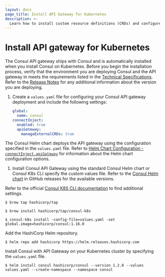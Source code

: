 ```yaml
---
layout: docs
page_title: Install API Gateway for Kubernetes
description: >-
  Learn how to install custom resource definitions (CRDs) and configure the Helm chart so that you can run Consul API Gateway on your Kubernetes deployment.
---
```


# Install API gateway for Kubernetes

The Consul API gateway ships with Consul and is automatically installed when you install Consul on Kubernetes. Before you begin the installation process, verify that the environment you are deploying Consul and the API gateway in meets the requirements listed in the [Technical Specifications](/consul/docs/api-gateway/tech-specs). Refer to the [Release Notes](/consul/docs/release-notes) for any additional information about the version you are deploying.

1. Create a `values.yaml` file for configuring your Consul API gateway deployment and include the following settings:

    <CodeBlockConfig filename="values.yaml">

    ```yaml
    global:
      name: consul
    connectInject:
      enabled: true
      apiGateway:
        manageExternalCRDs: true
    ```

    </CodeBlockConfig>

  The Consul Helm chart deploys the API gateway using the configuration specified in the `values.yaml` file. Refer to [Helm Chart Configuration - `connectInject.apiGateway`](/consul/docs/k8s/helm#apigateway) for information about the Helm chart configuration options.

1. Install Consul API Gateway using the standard Consul Helm chart or Consul K8s CLI specify the custom values file. Refer to the [Consul Helm chart](https://github.com/hashicorp/consul-k8s/releases) in GitHub releases for the available versions.

<Tabs>
<Tab heading="Consul K8s CLI (Mac Only)">

Refer to the official [Consul K8S CLI documentation](/consul/docs/k8s/k8s-cli) to find additional settings.

```shell-session
$ brew tap hashicorp/tap
```

```shell-session
$ brew install hashicorp/tap/consul-k8s
```

```shell-session
$ consul-k8s install -config-file=values.yaml -set global.image=hashicorp/consul:1.16.0
```

</Tab>
<Tab heading="Helm">

Add the HashiCorp Helm repository.

```shell-session
$ helm repo add hashicorp https://helm.releases.hashicorp.com
```
Install Consul with API Gateway on your Kubernetes cluster by specifying the `values.yaml` file.

```shell-session
$ helm install consul hashicorp/consul --version 1.2.0 --values values.yaml --create-namespace --namespace consul
```
</Tab>
</Tabs>

<!--
****** KEEP ALL PAGE CONTENT ABOVE THIS LINE *******
Only Reference style links should be added below this comment
--->
[tech-specs]: /consul/docs/api-gateway/tech-specs
[rel-notes]: /consul/docs/release-notes
